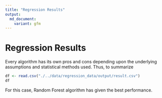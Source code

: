 ```yaml
---
title: "Regression Results"
output:
  md_document:
    variant: gfm
---
```


# Regression Results

Every algorithm has its own pros and cons depending upon the underlying assumptions and statistical methods used. Thus, to summarize

```r
df <- read.csv("./../data/regression_data/output/result.csv")
df
```

For this case, Random Forest algorithm has given the best performance.
